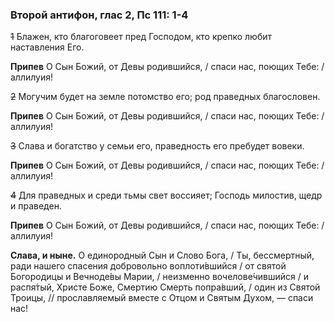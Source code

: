 ### Второй антифон, глас 2, Пс 111: 1-4

~~1~~ Блажен, кто благоговеет пред Господом, кто крепко любит наставления Его.

**Припев** О Сын Божий, от Девы родившийся, / спаси нас, поющих Тебе: / аллилуия!

~~2~~ Могучим будет на земле потомство его; род праведных благословен.

**Припев** О Сын Божий, от Девы родившийся, / спаси нас, поющих Тебе: / аллилуия!

~~3~~ Слава и богатство у семьи его, праведность его пребудет вовеки.

**Припев** О Сын Божий, от Девы родившийся, / спаси нас, поющих Тебе: / аллилуия!

~~4~~ Для праведных и среди тьмы свет воссияет; Господь милостив, щедр и праведен.

**Припев** О Сын Божий, от Девы родившийся, / спаси нас, поющих Тебе: / аллилуия!

**Слава, и ныне.** О единородный Сын и Слово Бога, / Ты, бессмертный, ради нашего спасения добровольно воплоти́вшийся / от святой Богородицы и Вечноде́вы Марии, /  неизменно вочелове́чившийся / и распя́тый, Христе Боже, Смертию Смерть попра́вший, / один из Святой Троицы, // прославляемый вместе с Отцом и Святым Духом, — спаси нас!
